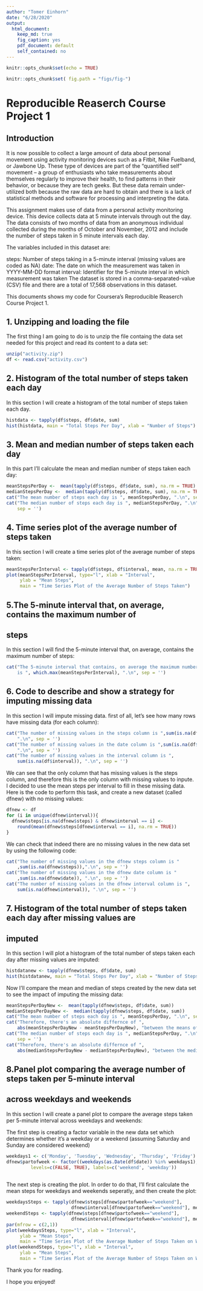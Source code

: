 ---
author: "Tomer Einhorn"
date: "6/28/2020"
output: 
  html_document:
    keep_md: true
    fig_caption: yes
    pdf_document: default
    self_contained: no
---

```{r setup, include=FALSE}

knitr::opts_chunk$set(echo = TRUE)

knitr::opts_chunk$set( fig.path = "figs/fig-")

```

# Reproducible Reaserch Course Project 1

## Introduction

It is now possible to collect a large amount of data about personal movement using activity monitoring devices such as a Fitbit, Nike Fuelband, or Jawbone Up. These type of devices are part of the “quantified self” movement – a group of enthusiasts who take measurements about themselves regularly to improve their health, to find patterns in their behavior, or because they are tech geeks. But these data remain under-utilized both because the raw data are hard to obtain and there is a lack of statistical methods and software for processing and interpreting the data.

This assignment makes use of data from a personal activity monitoring device. This device collects data at 5 minute intervals through out the day. The data consists of two months of data from an anonymous individual collected during the months of October and November, 2012 and include the number of steps taken in 5 minute intervals each day.

The variables included in this dataset are:

steps: Number of steps taking in a 5-minute interval (missing values are coded as NA)
date: The date on which the measurement was taken in YYYY-MM-DD format
interval: Identifier for the 5-minute interval in which measurement was taken
The dataset is stored in a comma-separated-value (CSV) file and there are a total of 17,568 observations in this dataset.

This documents shows my code for Coursera's Reproducible Reaserch Course Project 1.

## 1. Unzipping and loading the file

The first thing I am going to do is to unzip the file containg the data set 
needed for this project and read its content to a data set:


```{r, echo = TRUE}

unzip("activity.zip")
df <- read.csv("activity.csv")
```

## 2. Histogram of the total number of steps taken each day

In this section I will create a histogram of the total number of steps taken 
each day.

```{r, echo = TRUE}
histdata <- tapply(df$steps, df$date, sum)
hist(histdata, main = "Total Steps Per Day", xlab = "Number of Steps")

```

## 3. Mean and median number of steps taken each day

In this part I'll calculate the mean and median number of steps taken each day:

```{r, echo = TRUE}
meanStepsPerDay <-  mean(tapply(df$steps, df$date, sum), na.rm = TRUE)
medianStepsPerDay <-  median(tapply(df$steps, df$date, sum), na.rm = TRUE)
cat("The mean number of steps each day is ", meanStepsPerDay, ".\n", sep = '')
cat("The median number of steps each day is ", medianStepsPerDay, ".\n", 
    sep = '')
```

## 4. Time series plot of the average number of steps taken

In this section I will create a time series plot of the average number of steps 
taken:

```{r, echo = TRUE}
meanStepsPerInterval <- tapply(df$steps, df$interval, mean, na.rm = TRUE)
plot(meanStepsPerInterval, type="l", xlab = "Interval", 
     ylab = "Mean Steps", 
     main = "Time Series Plot of the Average Number of Steps Taken")
```


## 5.The 5-minute interval that, on average, contains the maximum number of 
## steps

In this section I will find the 5-minute interval that, on average, 
contains the maximum number of steps:

```{r, echo = TRUE}
cat("The 5-minute interval that contains, on average the maximum number of steps
    is ", which.max(meanStepsPerInterval), ".\n", sep = '')
```


## 6. Code to describe and show a strategy for imputing missing data

In this section I will impute missing data.
first of all, let's see how many rows have missing data (for each column):

```{r, echo = TRUE}
cat("The number of missing values in the steps column is ",sum(is.na(df$steps)),
    ".\n", sep = '')
cat("The number of missing values in the date column is ",sum(is.na(df$date)), 
    ".\n", sep = '')
cat("The number of missing values in the interval column is ",
    sum(is.na(df$interval)), ".\n", sep = '')
```

We can see that the only column that has missing values is the steps column, and
therefore this is the only column with missing values to inpute.
I decided to use the mean steps per interval to fill in these missing data.
Here is the code to perform this task, and create a new dataset (called dfnew)
with no missing
values:

```{r, echo = TRUE}
dfnew <- df
for (i in unique(dfnew$interval)){
  dfnew$steps[is.na(dfnew$steps) & dfnew$interval == i] <- 
    round(mean(dfnew$steps[dfnew$interval == i], na.rm = TRUE))
}
```

We can check that indeed there are no missing values in the new data set by 
using the following code:

```{r, echo = TRUE}
cat("The number of missing values in the dfnew steps column is "
    ,sum(is.na(dfnew$steps)),".\n", sep = '')
cat("The number of missing values in the dfnew date column is "
    ,sum(is.na(dfnew$date)), ".\n", sep = '')
cat("The number of missing values in the dfnew interval column is ",
    sum(is.na(dfnew$interval)), ".\n", sep = '')
```

## 7. Histogram of the total number of steps taken each day after missing values are 
## imputed

In this section I will plot a histogram of the total number of steps taken each day after missing values are imputed:

```{r, echo = TRUE}
histdatanew <- tapply(dfnew$steps, df$date, sum)
hist(histdatanew, main = "Total Steps Per Day", xlab = "Number of Steps")

```

Now I'll compare the mean and median of steps created by the new data set to see
the impact of imputing the missing data:

```{r, echo = TRUE}
meanStepsPerDayNew <-  mean(tapply(dfnew$steps, df$date, sum))
medianStepsPerDayNew <-  median(tapply(dfnew$steps, df$date, sum))
cat("The mean number of steps each day is ", meanStepsPerDay, ".\n", sep = '')
cat("Therefore, there's an absolute differnce of ", 
    abs(meanStepsPerDayNew - meanStepsPerDayNew), "between the means of the new data set and the old data set with the missing values. \n", sep = '')
cat("The median number of steps each day is ", medianStepsPerDay, ".\n", 
    sep = '')
cat("Therefore, there's an absolute differnce of ", 
    abs(medianStepsPerDayNew - medianStepsPerDayNew), "between the medians of the new data set and the old data set with the missing values. \n", sep = '')

```



## 8.Panel plot comparing the average number of steps taken per 5-minute interval 
## across weekdays and weekends

In this section I will create a panel plot to compare the average steps taken
per 5-minute interval across weekdays and weekends:

The first step is creating a factor variable in the new data set which 
determines whether it's a weekday or a weekend (assuming Saturday and Sunday are
considered weekend)

```{r, echo = TRUE}
weekdays1 <- c('Monday', 'Tuesday', 'Wednesday', 'Thursday', 'Friday')
dfnew$partofweek <- factor((weekdays(as.Date(df$date)) %in% weekdays1), 
         levels=c(FALSE, TRUE), labels=c('weekend', 'weekday'))
  
```

The next step is creating the plot. In order to do that, I'll first calculate 
the mean steps for weekdays and weekends seperatly, and then create the plot:

```{r, echo = TRUE}
weekdaysSteps <- tapply(dfnew$steps[dfnew$partofweek=="weekend"], 
                        dfnew$interval[dfnew$partofweek=="weekend"], mean)
weekendSteps <- tapply(dfnew$steps[dfnew$partofweek=="weekend"], 
                        dfnew$interval[dfnew$partofweek=="weekend"], mean)
par(mfrow = c(2,1))
plot(weekdaysSteps, type="l", xlab = "Interval", 
     ylab = "Mean Steps", 
     main = "Time Series Plot of the Average Number of Steps Taken on Weekdays")
plot(weekendSteps, type="l", xlab = "Interval", 
     ylab = "Mean Steps", 
     main = "Time Series Plot of the Average Number of Steps Taken on Weekdays")
```

Thank you for reading.

I hope you enjoyed!